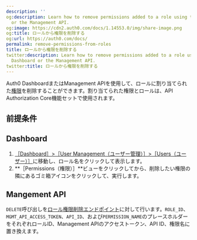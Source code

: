 ```yaml
---
description: ''
og:description: Learn how to remove permissions added to a role using the Auth0 Dashboard
  or the Management API.
og:image: https://cdn2.auth0.com/docs/1.14553.0/img/share-image.png
og:title: ロールから権限を削除する
og:url: https://auth0.com/docs/
permalink: remove-permissions-from-roles
title: ロールから権限を削除する
twitter:description: Learn how to remove permissions added to a role using the Auth0
  Dashboard or the Management API.
twitter:title: ロールから権限を削除する
---
```


Auth0 DashboardまたはManagement APIを使用して、ロールに割り当てられた[権限](/rbac)を削除することができます。割り当てられた権限とロールは、API Authorization Core機能セットで使用されます。

## 前提条件



## Dashboard

1. [［Dashboard］>［User Management（ユーザー管理）］>［Users（ユーザー）］](%24%7Bmanage_url%7D/#/roles)に移動し、ロール名をクリックして表示します。
2. **［Permissions（権限）］**ビューをクリックしてから、削除したい権限の隣にあるゴミ箱アイコンをクリックして、実行します。

## Mangement API

`DELETE`呼び出しを[ロール権限削除エンドポイント](https://auth0.com/docs/api/management/v2#!/Roles/delete_role_permission_assignment)に対して行います。`ROLE_ID`、`MGMT_API_ACCESS_TOKEN`、`API_ID`、および`PERMISSION_NAME`のプレースホルダーをそれぞれロールID、Management APIのアクセストークン、API ID、権限名に置き換えます。